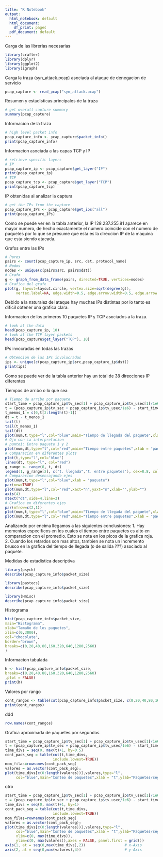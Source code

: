 ```yaml
---
title: "R Notebook"
output:
  html_notebook: default
  html_document:
    df_print: paged
  pdf_document: default
---
```



Carga de las librerias necesarias

```r
library(crafter)
library(dplyr)
library(ggplot2)
library(igraph)
```

Carga la traza (syn_attack.pcap) asociada al ataque de denegacion de servicio
```r
pcap_capture <- read_pcap("syn_attack.pcap")
```


Resumen y estadisticas principales de la traza
```r
# get overall capture summary
summary(pcap_capture)
```

Informacion de la traza
```r
# high level packet info
pcap_capture_info <- pcap_capture$packet_info()
print(pcap_capture_info)
```


Informacion asociada a las capas TCP y IP

```r
# retrieve specific layers
# IP
pcap_capture_ip <- pcap_capture$get_layer("IP")
print(pcap_capture_ip)
# TCP
pcap_capture_tcp <- pcap_capture$get_layer("TCP")
print(pcap_capture_tcp)
```

IP obtenidas al analizar la captura

```r
# get the IPs from the capture
pcap_capture_IPs <- pcap_capture$get_ips("all")
print(pcap_capture_IPs)
```
Como se puede ver en la tabla anterior, la IP 128.237.255.81 aparece en mayor numero, de hecho exactamente el numero coincide con el numero de paquetes por lo que se presume que esta es la direccion IP de la maquina que esta siendo atacada.


Grafos entre las IPs

```r
# Pares
pairs <- count(pcap_capture_ip, src, dst, protocol_name)
# Nodos
nodes <- unique(c(pairs$src, pairs$dst))
# Grafo
g <- graph_from_data_frame(pairs, directed=TRUE, vertices=nodes)
# Grafica del grafo
plot(g, layout=layout.circle, vertex.size=sqrt(degree(g)), 
     vertex.label=NA, edge.width=0.5, edge.arrow.width=0.5, edge.arrow.size=0.5)

```

Debido a la naturalez del ataque hay muchas IPs distintas por lo tanto es dificil obtener una grafica clara.

Informacion de los primeros 10 paquetes IP y TCP asociados a la traza.

```r
# look at the data
head(pcap_capture_ip, 10)
# look at the TCP layer packets
head(pcap_capture$get_layer("TCP"), 10)
```

IPs invocradas en todas las trazas

```r
# Obtencion de las IPs involucradas
ips <- unique(c(pcap_capture_ip$src,pcap_capture_ip$dst))
print(ips)
```

Como se puede ver de la tabla anterior hay un total de 38 direcciones IP diferentes

Tiempos de arribo o lo que sea

```r
# Tiempo de arribo por paquete
start_time = pcap_capture_ip$tv_sec[1] + pcap_capture_ip$tv_usec[1]/1e6
t = (pcap_capture_ip$tv_sec + pcap_capture_ip$tv_usec/1e6) - start_time
t_menos_1 = c(0,t[2:length(t)-1])
dt = t - t_menos_1
tail(t)
tail(t_menos_1)
tail(dt)
plot(num,t,type="l",col="blue",main="Tiempo de llegada del paquete",xlab = "paquete")
# Ojo con la interpretacion
# punto1: Entre paquete 1 y 2
plot(num,dt,type="l",col="red",main="Tiempo entre paquetes",xlab = "paquete")
# Comparacion en diferentes plots
plot(t,type="l",col="blue")
lines(dt, type="l", col="red")
g_range <- range(0, t, dt)
legend(1, g_range[2], c("t. llegada","t. entre paquetes"), cex=0.8, col=c("blue","red"), pch=21:22, lty=1:2);
# Comparacion desencajando ejes
plot(num,t,type="l",col="blue",xlab = "paquete")
par(new=TRUE)
plot(num,dt,type="l",col="red",xaxt="n",yaxt="n",xlab="",ylab="")
axis(4)
mtext("dt",side=4,line=3)
# Grafica en diferentes ejes
par(mfrow=c(2,1))
plot(num,t,type="l",col="blue",main="Tiempo de llegada del paquete",xlab = "paquete")
plot(num,dt,type="l",col="red",main="Tiempo entre paquetes",xlab = "paquete")
```


Analizando por encima llegamos a las siguientes conclusiones:
1. Hay momentos especificos en los cuales el tiempo entre paquetes es alto en comparacion con el promedio. Esto se nota en los picos de la grafica roja.
2. Cuando los retardos son mas altos, tambien se nota un incremento brusco en la grafica del tiempo de llegada (o de salida ???) asociado al paquete.

Medidas de estadistica descriptiva

```r
library(psych)
describe(pcap_capture_info$packet_size)

library(pastecs)
describe(pcap_capture_info$packet_size)

library(Hmisc)
describe(pcap_capture_info$packet_size)
```

Histograma

```r
hist(pcap_capture_info$packet_size,
main="Histograma",
xlab="Tamaño de los paquetes",
xlim=c(0,3000),
col="chocolate",
border="brown",
breaks=c(0,20,40,80,160,320,640,1280,2560)
)
```

Informacion tabulada

```r
h <- hist(pcap_capture_info$packet_size,
breaks=c(0,20,40,80,160,320,640,1280,2560)
,plot = FALSE)
print(h)
```

Valores por rango

```r
cont_rangos <- table(cut(pcap_capture_info$packet_size, c(0,20,40,80,160,320,640,1280,2560), include.lowest=TRUE)) 
print(cont_rangos)
```

ddd

```r
row.names(cont_rangos)
```

Grafica aproximada de paquetes por segundos

```r
start_time = pcap_capture_ip$tv_sec[1] + pcap_capture_ip$tv_usec[1]/1e6
t = (pcap_capture_ip$tv_sec + pcap_capture_ip$tv_usec/1e6) - start_time
time_divs = seq(0, max(t)+1, by=0.5)
cont_pack_seg = table(cut(t,time_divs, 
                      include.lowest=TRUE))
nom_filas=rownames(cont_pack_seg)
valores = as.vector(cont_pack_seg);
plot(time_divs[c(0:length(valores))],valores,type="l",
     col="blue",main="Conteo de paquetes",xlab = "t",ylab="Paquetes/segundo")

```

otro

```r
start_time = pcap_capture_ip$tv_sec[1] + pcap_capture_ip$tv_usec[1]/1e6
t = (pcap_capture_ip$tv_sec + pcap_capture_ip$tv_usec/1e6) - start_time
time_divs = seq(0, max(t)+1, by=1)
cont_pack_seg = table(cut(t,time_divs, 
                      include.lowest=TRUE))
nom_filas=rownames(cont_pack_seg)
valores = as.vector(cont_pack_seg);
plot(time_divs[c(0:length(valores))],valores,type="l",
     col="blue",main="Conteo de paquetes",xlab = "t",ylab="Paquetes/segundo",
     xlim=c(0, max(time_divs)), 
     ylim=c(0, max(valores)),axes = FALSE, panel.first = grid())
axis(1, at = seq(0,max(time_divs),2))                  # x-Axis
axis(2, at = seq(0,max(valores),4))                    # y-Axis

```

